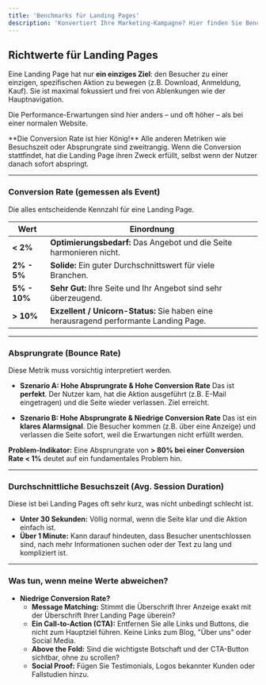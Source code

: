 ```yaml
---
title: 'Benchmarks für Landing Pages'
description: 'Konvertiert Ihre Marketing-Kampagne? Hier finden Sie Benchmarks und Richtwerte speziell für Landing Pages, die für eine einzige Aktion optimiert sind.'
---
```


## Richtwerte für Landing Pages

Eine Landing Page hat nur **ein einziges Ziel**: den Besucher zu einer einzigen, spezifischen Aktion zu bewegen (z.B. Download, Anmeldung, Kauf). Sie ist maximal fokussiert und frei von Ablenkungen wie der Hauptnavigation.

Die Performance-Erwartungen sind hier anders – und oft höher – als bei einer normalen Website.

<Note>
  **Die Conversion Rate ist hier König!**
  Alle anderen Metriken wie Besuchszeit oder Absprungrate sind zweitrangig. Wenn die Conversion stattfindet, hat die Landing Page ihren Zweck erfüllt, selbst wenn der Nutzer danach sofort abspringt.
</Note>

---

### Conversion Rate (gemessen als Event)

Die alles entscheidende Kennzahl für eine Landing Page.

| Wert                 | Einordnung                                                                                                       |
| -------------------- | ---------------------------------------------------------------------------------------------------------------- |
| **< 2%**             | **Optimierungsbedarf:** Das Angebot und die Seite harmonieren nicht.                                               |
| **2% - 5%**          | **Solide:** Ein guter Durchschnittswert für viele Branchen.                                                        |
| **5% - 10%**         | **Sehr Gut:** Ihre Seite und Ihr Angebot sind sehr überzeugend.                                                     |
| **> 10%**            | **Exzellent / Unicorn-Status:** Sie haben eine herausragend performante Landing Page.                               |

---

### Absprungrate (Bounce Rate)

Diese Metrik muss vorsichtig interpretiert werden.

*   **Szenario A: Hohe Absprungrate & Hohe Conversion Rate**
    Das ist **perfekt**. Der Nutzer kam, hat die Aktion ausgeführt (z.B. E-Mail eingetragen) und die Seite wieder verlassen. Ziel erreicht.

*   **Szenario B: Hohe Absprungrate & Niedrige Conversion Rate**
    Das ist ein **klares Alarmsignal**. Die Besucher kommen (z.B. über eine Anzeige) und verlassen die Seite sofort, weil die Erwartungen nicht erfüllt werden.

**Problem-Indikator:** Eine Absprungrate von **> 80% bei einer Conversion Rate < 1%** deutet auf ein fundamentales Problem hin.

---

### Durchschnittliche Besuchszeit (Avg. Session Duration)

Diese ist bei Landing Pages oft sehr kurz, was nicht unbedingt schlecht ist.

*   **Unter 30 Sekunden:** Völlig normal, wenn die Seite klar und die Aktion einfach ist.
*   **Über 1 Minute:** Kann darauf hindeuten, dass Besucher unentschlossen sind, nach mehr Informationen suchen oder der Text zu lang und kompliziert ist.

---

### Was tun, wenn meine Werte abweichen?

*   **Niedrige Conversion Rate?**
    *   **Message Matching:** Stimmt die Überschrift Ihrer Anzeige exakt mit der Überschrift Ihrer Landing Page überein?
    *   **Ein Call-to-Action (CTA):** Entfernen Sie alle Links und Buttons, die nicht zum Hauptziel führen. Keine Links zum Blog, "Über uns" oder Social Media.
    *   **Above the Fold:** Sind die wichtigste Botschaft und der CTA-Button sichtbar, ohne zu scrollen?
    *   **Social Proof:** Fügen Sie Testimonials, Logos bekannter Kunden oder Fallstudien hinzu.

